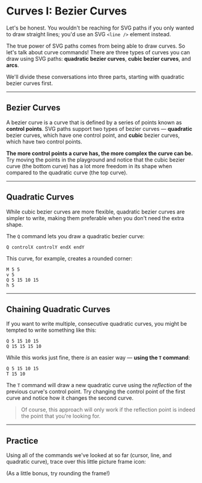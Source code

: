 # Curves I: Bezier Curves

Let's be honest. You wouldn't be reaching for SVG paths if you only wanted to draw straight lines; you'd use an SVG `<line />` element instead.

The true power of SVG paths comes from being able to draw curves. So let's talk about curve commands! There are three types of curves you can draw using SVG paths: **quadratic bezier curves**, **cubic bezier curves**, and **arcs**.

We'll divide these conversations into three parts, starting with quadratic bezier curves first.

---

## Bezier Curves

A bezier curve is a curve that is defined by a series of points known as **control points**. SVG paths support two types of bezier curves — **quadratic** bezier curves, which have one control point, and **cubic** bezier curves, which have two control points.

**The more control points a curve has, the more complex the curve can be.** Try moving the points in the playground and notice that the cubic bezier curve (the bottom curve) has a lot more freedom in its shape when compared to the quadratic curve (the top curve).

---

## Quadratic Curves

While cubic bezier curves are more flexible, quadratic bezier curves are simpler to write, making them preferable when you don't need the extra shape.

The `Q` command lets you draw a quadratic bezier curve:

```
Q controlX controlY endX endY
```

This curve, for example, creates a rounded corner:

```
M 5 5
v 5
Q 5 15 10 15
h 5
```

---

## Chaining Quadratic Curves

If you want to write multiple, consecutive quadratic curves, you might be tempted to write something like this:

```
Q 5 15 10 15
Q 15 15 15 10
```

While this works just fine, there _is_ an easier way — **using the `T` command**:

```
Q 5 15 10 15
T 15 10
```

The `T` command will draw a new quadratic curve using the _reflection_ of the previous curve's control point. Try changing the control point of the first curve and notice how it changes the second curve.

> Of course, this approach will only work if the reflection point is indeed the point that you're looking for.

---

## Practice

Using all of the commands we've looked at so far (cursor, line, and quadratic curve), trace over this little picture frame icon:

(As a little bonus, try rounding the frame!)
